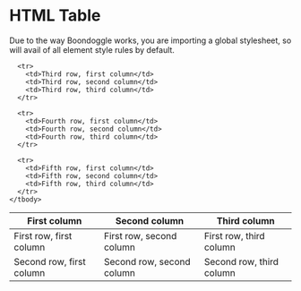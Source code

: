 
<Meta title="HTML Elements/HTML Table" />

# HTML Table

Due to the way Boondoggle works, you are importing a global stylesheet, so will
avail of all element style rules by default.

<Canvas>
  <table>
    <thead>
      <tr>
        <th>First column</th>
        <th>Second column</th>
        <th>Third column</th>
      </tr>
    </thead>
    <tbody>
      <tr>
        <td>First row, first column</td>
        <td>First row, second column</td>
        <td>First row, third column</td>
      </tr>
      <tr>
        <td>Second row, first column</td>
        <td>Second row, second column</td>
        <td>Second row, third column</td>
      </tr>

      <tr>
        <td>Third row, first column</td>
        <td>Third row, second column</td>
        <td>Third row, third column</td>
      </tr>

      <tr>
        <td>Fourth row, first column</td>
        <td>Fourth row, second column</td>
        <td>Fourth row, third column</td>
      </tr>

      <tr>
        <td>Fifth row, first column</td>
        <td>Fifth row, second column</td>
        <td>Fifth row, third column</td>
      </tr>
    </tbody>

  </table>
</Canvas>
